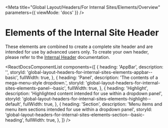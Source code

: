 
<Meta
  title="Global Layout/Headers/For Internal Sites/Elements/Overview"
  parameters={{ viewMode: 'docs' }}
/>

# Elements of the Internal Site Header

These elements are combined to create a complete site header and are intended for use by advanced users only. To create your own header, please refer to the [Internal Header](/?path=/docs/global-layout-headers-for-internal-sites--with-navigation) documentation.

<ReactDocsComponentList
  components={[
    {
      heading: 'AppBar',
      description: '',
      storyId:
        'global-layout-headers-for-internal-sites-elements-appbar--basic',
      fullWidth: true,
    },
    {
      heading: 'Panel',
      description: 'The contents of a mega-menu-style dropdown.',
      storyId: 'global-layout-headers-for-internal-sites-elements-panel--basic',
      fullWidth: true,
    },
    {
      heading: 'Highlight',
      description:
        'Highlighted content intended for use within a dropdown panel',
      storyId:
        'global-layout-headers-for-internal-sites-elements-highlight--default',
      fullWidth: true,
    },
    {
      heading: 'Section',
      description:
        'Menu items and menu item sections intended for use within a dropdown panel',
      storyId:
        'global-layout-headers-for-internal-sites-elements-section--basic-heading',
      fullWidth: true,
    },
  ]}
/>

